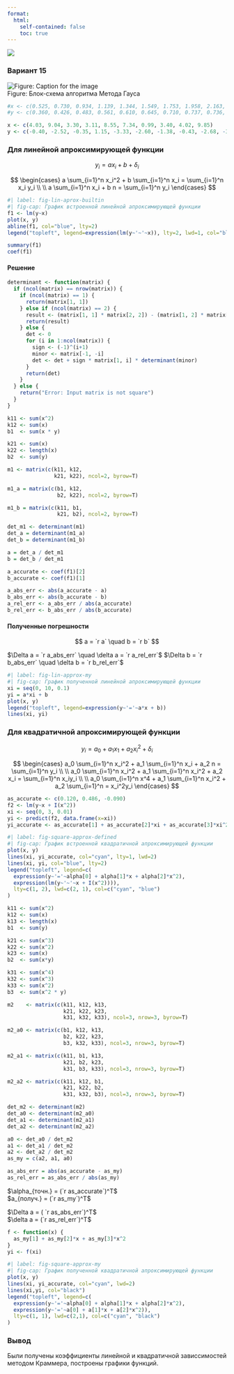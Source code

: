 ---
format:
  html:
    self-contained: false 
    toc: true
---

![](./Титульник.jpeg)

### Вариант 15

![](./Метод%20Гауса.png "Figure: Caption for the image")\
Figure: Блок-схема алгоритма Метода Гауса

```{r}
#x <- c(0.525, 0.730, 0.934, 1.139, 1.344, 1.549, 1.753, 1.958, 2.163, 2.368)
#y <- c(0.360, 0.426, 0.483, 0.561, 0.610, 0.645, 0.710, 0.737, 0.736, 0.773)

x <- c(4.03, 9.04, 3.30, 3.11, 8.55, 7.34, 0.99, 3.40, 4.02, 9.85)
y <- c(-0.40, -2.52, -0.35, 1.15, -3.33, -2.60, -1.38, -0.43, -2.68, -3.69)
```

### Для линейной апроксимирующей функции

$$y_i = a x_i + b + \delta_i$$

$$
\begin{cases}
a \sum_{i=1}^n x_i^2 + b \sum_{i=1}^n x_i = \sum_{i=1}^n x_i y_i \\ \\
a \sum_{i=1}^n x_i + b n = \sum_{i=1}^n y_i
\end{cases}
$$

```{r echo=FALSE}
#| label: fig-lin-aprox-builtin
#| fig-cap: График встроенной линейной апроксимирующей функции
f1 <- lm(y~x)
plot(x, y)
abline(f1, col="blue", lty=2)
legend("topleft", legend=expression(lm(y~'~'~x)), lty=2, lwd=1, col="blue")
```

```{r}
summary(f1)
coef(f1)
```

#### Решение

```{r}
determinant <- function(matrix) {
  if (ncol(matrix) == nrow(matrix)) {
    if (ncol(matrix) == 1) {
      return(matrix[1, 1])
    } else if (ncol(matrix) == 2) {
      result <- (matrix[1, 1] * matrix[2, 2]) - (matrix[1, 2] * matrix[2, 1])
      return(result)
    } else {
      det <- 0
      for (i in 1:ncol(matrix)) {
        sign <- (-1)^(i+1)
        minor <- matrix[-1, -i]
        det <- det + sign * matrix[1, i] * determinant(minor)
      }
      return(det)
    }
  } else {
    return("Error: Input matrix is not square")
  }
}

k11 <- sum(x^2)
k12 <- sum(x)
b1  <- sum(x * y)

k21 <- sum(x)
k22 <- length(x)
b2  <- sum(y)

m1 <- matrix(c(k11, k12,
               k21, k22), ncol=2, byrow=T)

m1_a = matrix(c(b1, k12,
                b2, k22), ncol=2, byrow=T)

m1_b = matrix(c(k11, b1,
                k21, b2), ncol=2, byrow=T)

det_m1 <- determinant(m1)
det_a = determinant(m1_a)
det_b = determinant(m1_b)

a = det_a / det_m1
b = det_b / det_m1

a_accurate <- coef(f1)[2]
b_accurate <- coef(f1)[1]

a_abs_err <- abs(a_accurate - a)
b_abs_err <- abs(b_accurate - b)
a_rel_err <- a_abs_err / abs(a_accurate)
b_rel_err <- b_abs_err / abs(b_accurate)
```

#### Полученные погрешности

$$
a = `r a` \quad b = `r b`
$$

$\Delta a = `r a_abs_err` \quad \delta a = `r a_rel_err`$ $\Delta b = `r b_abs_err` \quad \delta b = `r b_rel_err`$

```{r echo=F}
#| label: fig-lin-approx-my
#| fig-cap: График полученной линейной апроксимирующей функции
xi = seq(0, 10, 0.1)
yi = a*xi + b
plot(x, y)
legend("topleft", legend=expression(y~'='~a*x + b))
lines(xi, yi)
```

### Для квадратичной апроксимирующей функции

$$
y_i = a_0 + a_1 x_1 + a_2 x_i^2 + \delta_i
$$

$$
\begin{cases}
a_0 \sum_{i=1}^n x_i^2 + a_1 \sum_{i=1}^n x_i + a_2 n = \sum_{i=1}^n y_i \\ \\
a_0 \sum_{i=1}^n x_i^2 + a_1 \sum_{i=1}^n x_i^2 + a_2 x_i = \sum_{i=1}^n x_iy_i \\ \\
a_0 \sum_{i=1}^n x^4 + a_1 \sum_{i=1}^n x_i^2 + a_2 \sum_{i=1}^n = x_i^2y_i
\end{cases}
$$

```{r}
as_accurate <- c(0.120, 0.486, -0.090)
f2 <- lm(y~x + I(x^2))
xi <- seq(0, 3, 0.01)
yi <- predict(f2, data.frame(x=xi))
yi_accurate <- as_accurate[1] + as_accurate[2]*xi + as_accurate[3]*xi^2 
```

```{r}
#| label: fig-square-approx-defined
#| fig-cap: График встроенной квадратичной апроксимирующей функции
plot(x, y)
lines(xi, yi_accurate, col="cyan", lty=1, lwd=2)
lines(xi, yi, col="blue", lty=2)
legend("topleft", legend=c(
  expression(y~'='~alpha[0] + alpha[1]*x + alpha[2]*x^2),
  expression(lm(y~'~'~x + I(x^2)))),
  lty=c(1, 2), lwd=c(2, 1), col=c("cyan", "blue")
)

```

```{r}

k11 <- sum(x^2)
k12 <- sum(x)
k13 <- length(x)
b1  <- sum(y)

k21 <- sum(x^3)
k22 <- sum(x^2)
k23 <- sum(x)
b2  <- sum(x*y)

k31 <- sum(x^4)
k32 <- sum(x^3)
k33 <- sum(x^2)
b3  <- sum(x^2 * y)

m2    <- matrix(c(k11, k12, k13,
                  k21, k22, k23,
                  k31, k32, k33), ncol=3, nrow=3, byrow=T)

m2_a0 <- matrix(c(b1, k12, k13,
                  b2, k22, k23,
                  b3, k32, k33), ncol=3, nrow=3, byrow=T)

m2_a1 <- matrix(c(k11, b1, k13,
                  k21, b2, k23,
                  k31, b3, k33), ncol=3, nrow=3, byrow=T)

m2_a2 <- matrix(c(k11, k12, b1,
                  k21, k22, b2,
                  k31, k32, b3), ncol=3, nrow=3, byrow=T)

det_m2 <- determinant(m2)
det_a0 <- determinant(m2_a0)
det_a1 <- determinant(m2_a1)
det_a2 <- determinant(m2_a2)

a0 <- det_a0 / det_m2
a1 <- det_a1 / det_m2
a2 <- det_a2 / det_m2
as_my = c(a2, a1, a0)

as_abs_err = abs(as_accurate - as_my)
as_rel_err = as_abs_err / abs(as_my)
```

$\alpha_{точн.} = (`r as_accurate`)^T$\
$a_{получ.} = (`r as_my`)^T$

$\Delta a = ( `r as_abs_err`)^T$\
$\delta a = (`r as_rel_err`)^T$

```{r echo=F}

f <- function(x) {
  as_my[1] + as_my[2]*x + as_my[3]*x^2
}
yi <- f(xi)
```

```{r echo=F}
#| label: fig-square-approx-my
#| fig-cap: График полученной квадратичной апроксимирующей функции
plot(x, y)
lines(xi, yi_accurate, col="cyan", lwd=2)
lines(xi,yi, col="black")
legend("topleft", legend=c(
  expression(y~'='~alpha[0] + alpha[1]*x + alpha[2]*x^2),
  expression(y~'='~a[0] + a[1]*x + a[2]*x^2)),
  lty=c(1, 1), lwd=c(2,1), col=c("cyan", "black")
)
```

### Вывод

Были получены коэффициенты линейной и квадратичной зависсимостей методом Краммера, построены графики функций.
